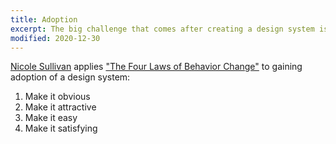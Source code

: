 ```yaml
---
title: Adoption
excerpt: The big challenge that comes after creating a design system is gaining adoption amongst your users.
modified: 2020-12-30
---
```


[Nicole Sullivan](https://twitter.com/stubbornella/status/1344105223275511809) applies ["The Four Laws of Behavior Change"](https://fourpillarfreedom.com/atomic-habits-by-james-clear/) to gaining adoption of a design system:

1. Make it obvious
2. Make it attractive
3. Make it easy
4. Make it satisfying 